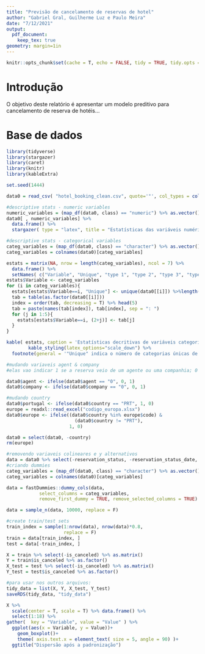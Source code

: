 ```yaml
---
title: "Previsão de cancelamento de reservas de hotel"
author: "Gabriel Gral, Guilherme Luz e Paulo Meira"
date: "7/12/2021"
output: 
  pdf_document: 
    keep_tex: true
geometry: margin=1in
---
```


```r
knitr::opts_chunk$set(cache = T, echo = FALSE, tidy = TRUE, tidy.opts = list(width.cutoff = 60), warning = T)
```

# Introdução

O objetivo deste relatório é apresentar um modelo preditivo para cancelamento de reserva de hotéis...

# Base de dados

```r
library(tidyverse)
library(stargazer)
library(caret)
library(knitr)
library(kableExtra)
```

```r
set.seed(1444)
```

```r
data0 = read_csv( "hotel_booking_clean.csv", quote='"', col_types = cols(agent = "c", company = "c"))
```

```r
#descriptive stats - numeric variables
numeric_variables = (map_df(data0, class) == "numeric") %>% as.vector()
data0[ , numeric_variables] %>%
  data.frame() %>%
  stargazer( type = "latex", title = "Estatísticas das variáveis numéricas", label = "tab1", header = FALSE)
```

```r
#descriptive stats - categorical variables
categ_variables = (map_df(data0, class) == "character") %>% as.vector()
categ_variables = colnames(data0)[categ_variables]

estats = matrix(NA, nrow = length(categ_variables), ncol = 7) %>% 
  data.frame() %>%
  setNames( c("Variable", "Unique", "type 1", "type 2", "type 3", "type 4", "type 5") )
estats$Variable <- categ_variables
for (i in categ_variables){
  estats[estats$Variable==i, "Unique"] <- unique(data0[[i]]) %>%length()
  tab = table(as.factor(data0[[i]])) 
  index = order(tab, decreasing = T) %>% head(5)
  tab = paste(names(tab[index]), tab[index], sep = ": ")
  for (j in 1:5){
    estats[estats$Variable==i, (2+j)] <- tab[j]
  }
}

kable( estats, caption = 'Estatísticas decritivas de variáveis categoricas' , booktabs = T)%>% 
		kable_styling(latex_options="scale_down") %>%
  footnote(general = '"Unique" indica o número de categorias únicas de cada variável. "Type" apresenta um exemplo de um categoria espeícifca e seu número de observações, em ordem decrescente de frequencia na base de dados.', threeparttable = T)
```


<!-- Dummies -->

```r
#mudando variaveis agent & company 
#elas vao indicar 1 se a reserva veio de um agente ou uma companhia; 0 caso o contrário

data0$agent <- ifelse(data0$agent == "0", 0, 1)
data0$company <- ifelse(data0$company == "0", 0, 1)

#mudando country
data0$portugal <- ifelse(data0$country == "PRT", 1, 0)
europe = readxl::read_excel("codigo_europa.xlsx")
data0$europe <- ifelse((data0$country %in% europe$code) &
                         (data0$country != "PRT"), 
                       1, 0)

data0 = select(data0, -country)
rm(europe)
```

```r
#removendo variaveis colineares e y alternativos
data = data0 %>% select(-reservation_status, -reservation_status_date, -arrival_date, -arrival_date_week_number, -is_repeated_guest)
#criando dummies
categ_variables = (map_df(data0, class) == "character") %>% as.vector()
categ_variables = colnames(data0)[categ_variables]

data = fastDummies::dummy_cols(data, 
            select_columns = categ_variables, 
            remove_first_dummy = TRUE, remove_selected_columns = TRUE)
```

<!-- Separando train e test -->

\textcolor{red}{trabalhando com a base reduzida: 10.000 obs}
```r
data = sample_n(data, 10000, replace = F)
```

```r
#create train/test sets
train_index = sample(1:nrow(data), nrow(data)*0.8, 
                     replace = F)
train = data[train_index, ]
test = data[-train_index, ]
```

```r
X = train %>% select(-is_canceled) %>% as.matrix() 
Y = train$is_canceled %>% as.factor()
X_test = test %>% select(-is_canceled) %>% as.matrix()
Y_test = test$is_canceled %>% as.factor()

#para usar nos outros arquivos:
tidy_data = list(X, Y, X_test, Y_test)
saveRDS(tidy_data, "tidy_data")
```

```r
X %>%
  scale(center = T, scale = T) %>% data.frame() %>%
  select(1:18) %>%
gather(  key = "Variable", value = "Value" ) %>%
  ggplot(aes(x = Variable, y = Value))+
    geom_boxplot()+
    theme( axis.text.x = element_text( size = 5, angle = 90) )+
  ggtitle("Dispersão após a padronização")
```










